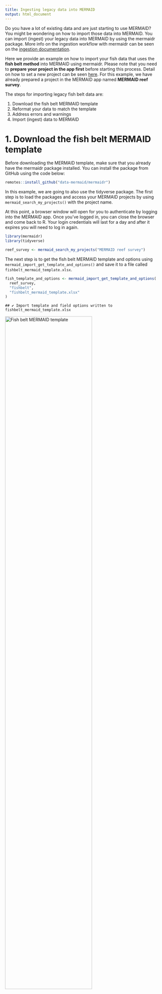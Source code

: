 ```yaml
---
title: Ingesting legacy data into MERMAID
output: html_document
---
```




Do you have a lot of existing data and are just starting to use MERMAID? You might be wondering on how to import those data into MERMAID. You can import (ingest) your legacy data into MERMAID by using the mermaidr package. More info on the ingestion workflow with mermaidr can be seen on the [ingestion documentation](https://datamermaid.org/documentation/ingesting-legacy-data-using-r-studio).

Here we provide an example on how to import your fish data that uses the **fish belt method** into MERMAID using mermaidr. Please note that you need to **prepare your project in the app first** before starting this process. Detail on how to set a new project can be seen [here](https://datamermaid.org/documentation/setting-up-a-new-project). For this example, we have already prepared a project in the MERMAID app named **MERMAID reef survey**.

The steps for importing legacy fish belt data are:

1. Download the fish belt MERMAID template
2. Reformat your data to match the template
3. Address errors and warnings
4. Import (ingest) data to MERMAID

# 1. Download the fish belt MERMAID template

Before downloading the MERMAID template, make sure that you already have the mermaidr package installed. You can install the package from GitHub using the code below:


```r
remotes::install_github("data-mermaid/mermaidr")
```

In this example, we are going to also use the tidyverse package. The first step is to load the packages and access your MERMAID projects by using  `mermaid_search_my_projects()` with the project name.



At this point, a browser window will open for you to authenticate by logging into the MERMAID app. Once you've logged in, you can close the browser and come back to R. Your login credentials will last for a day and after it expires you will need to log in again.


```r
library(mermaidr)
library(tidyverse)

reef_survey <- mermaid_search_my_projects("MERMAID reef survey")
```

The next step is to get the fish belt MERMAID template and options using `mermaid_import_get_template_and_options()` and save it to a file called `fishbelt_mermaid_template.xlsx`.


```r
fish_template_and_options <- mermaid_import_get_template_and_options(
  reef_survey,
  "fishbelt",
  "fishbelt_mermaid_template.xlsx"
)
```

```
## ✔ Import template and field options written to fishbelt_mermaid_template.xlsx
```

<img src = "fishbelt_template.png" width = "75%" title = "Fish belt MERMAID template">

The XLSX file consists of the fish belt MERMAID template and the options that are tailored based on your project. For example, the site options that are accepted are all the sites that you have added in the project through the MERMAID app.


<img src = "fishbelt_template_sites.png" width = "50%" title = "Site options">



You can also preview the template in R:


```r
fish_template_and_options[["Template"]]
```

```
## # A tibble: 0 × 22
## # … with 22 variables: Site * <chr>, Management * <chr>, Sample date: Year * <chr>,
## #   Sample date: Month * <chr>, Sample date: Day * <chr>, Sample time <chr>,
## #   Depth * <chr>, Transect number * <chr>, Transect label <chr>,
## #   Transect length surveyed * <chr>, Width * <chr>, Fish size bin * <chr>,
## #   Reef slope <chr>, Visibility <chr>, Current <chr>, Relative depth <chr>, Tide <chr>,
## #   Sample unit notes <chr>, Observer emails * <chr>, Fish name * <chr>, Size * <chr>,
## #   Count * <chr>
```

Or if you want to investigate the column names in R, you can use the code below:


```r
names(fish_template_and_options)
```

```
##  [1] "Template"                   "Site *"                     "Management *"              
##  [4] "Sample date: Year *"        "Sample date: Month *"       "Sample date: Day *"        
##  [7] "Sample time"                "Depth *"                    "Transect number *"         
## [10] "Transect label"             "Transect length surveyed *" "Width *"                   
## [13] "Fish size bin *"            "Reef slope"                 "Visibility"                
## [16] "Current"                    "Relative depth"             "Tide"                      
## [19] "Sample unit notes"          "Observer emails *"          "Fish name *"               
## [22] "Size *"                     "Count *"
```

All column names with asterisk shows that it is mandatory. You can leave the columns without the asterisk blank if the data is not available.

Investigate all the available options for each column before adjusting the format. For example, to look at the options for site in R:


```r
fish_template_and_options[["Site *"]]
```

```
## $required
## [1] TRUE
## 
## $help_text
## [1] "A unique name of a site where data was collected. Every site must be defined before ingestion and set up in the project in the web app."
## 
## $choices
## # A tibble: 5 × 1
##   value
##   <chr>
## 1 1206 
## 2 1208 
## 3 1209 
## 4 1210 
## 5 1211
```

# 2. Reformat your data to match the template

After downloading the fish belt MERMAID template, you're ready to start reformatting your data. In this example, we are using a fish belt width of 5 m for fish size 10-34 cm, and 20 m for fish size bigger than 34 cm. We also identify the fish size up to the closest cm.

The first step is to read in your data. We have prepared our data in a CSV file and stored it in our project directory.

We read our fish belt data (stored in `fishbelt.csv` file) and our sampling event data (stored in `sites.csv` file), and save it to two different objects in R.




```r
fishbelt_data <- read_csv("fishbelt.csv")
sites_data <- read_csv("sites.csv")
```

The MERMAID ingestion template requires the sample event data and the observation data to be combined. Therefore, we need to add the `sites` data set to fish observation data. Look at the available columns in the `site` and `fishbelt` data sets:


```r
sites_data
```

```
## # A tibble: 2 × 8
##   SiteID Zone     Year Month   Day Reef_slope visibility current
##    <dbl> <chr>   <dbl> <dbl> <dbl> <chr>           <dbl> <chr>  
## 1   1208 Control  2021     3    15 slope              15 low    
## 2   1206 Control  2021     3    15 slope              15 low
```

```r
fishbelt_data
```

```
## # A tibble: 10 × 8
##    SiteID Depth Transect_length Width Transect_number `Fish species`      Size_cm Abundance
##     <dbl> <dbl>           <dbl> <dbl>           <dbl> <chr>                 <dbl>     <dbl>
##  1   1208     5               5     5               1 Parupeneus multifa…      15         5
##  2   1208     5               5    20               1 Acanthurus bariene       37         1
##  3   1208     5               5    20               1 Platax teira             37         1
##  4   1208     5               5    20               1 Bolbometopon muric…     120         1
##  5   1208     5               5    20               1 Parupeneus indikus       36         1
##  6   1208     5               5     5               1 Acanthurus auranti…      17         4
##  7   1208     5               5    20               1 Plectorhinchus cha…      36         4
##  8   1208     5               5     5               1 Zanclus cornutus         10         2
##  9   1208     5               5    20               1 Variola albimargin…      36         1
## 10   1208     5               5    20               1 Lutjanus sp.             36         3
```

Then combine the `site` data to `fishbelt` data, joining on the `SiteID` identifier.


```r
fishbelt_data <- fishbelt_data %>%
  left_join(sites_data, by = "SiteID")
```

Looking at the available data, there are still two mandatory fields that are not yet added (Fish size bin and Observer emails) and one mandatory field that need to be adjusted ( Fishbelt Width). We need to look at the options allowed for these columns:


```r
fish_template_and_options[["Width *"]]
```

```
## $required
## [1] TRUE
## 
## $help_text
## [1] "Width of fish belt transect, in meters. See relevant tab on ingestion template for choices."
## 
## $choices
## # A tibble: 6 × 1
##   value                                       
##   <chr>                                       
## 1 10m                                         
## 2 20m                                         
## 3 2m                                          
## 4 5m                                          
## 5 Mixed: < 10cm @ 2m, >= 10cm @ 5m            
## 6 Mixed: >10 cm & <35 cm @ 5 m, >=35 cm @ 20 m
```

```r
fish_template_and_options[["Fish size bin *"]]
```

```
## $required
## [1] TRUE
## 
## $help_text
## [1] "Name of bin scheme used to estimate fish size for the transect. See relevant tab on ingestion template for choices. Choose 1 cm if the fish size recorded does not use bins."
## 
## $choices
## # A tibble: 5 × 1
##   value    
##   <chr>    
## 1 1        
## 2 10       
## 3 5        
## 4 AGRRA    
## 5 WCS India
```

```r
fish_template_and_options[["Observer emails *"]]
```

```
## $required
## [1] TRUE
## 
## $help_text
## [1] "Comma-separated list of emails of sample unit observers (e.g. 'me@example.com,you@example.com')."
## 
## $choices
## # A tibble: 1 × 1
##   value            
##   <chr>            
## 1 email@mermaid.org
```

Now that we know the available options, we are going to add them manually using the code below:


```r
fishbelt_data <- fishbelt_data %>%
  mutate(
    `Width *` = "Mixed: >10 cm & <35 cm @ 5 m, >=35 cm @ 20 m",
    `Fish size bin *` = 1,
    `Observer emails *` = "email@mermaid.org"
  )
```

The visibility data are not the same as the options accepted by MERMAID:


```r
fishbelt_data %>%
  distinct(visibility)
```

```
## # A tibble: 1 × 1
##   visibility
##        <dbl>
## 1         15
```

Let's check how it is formatted in template and implement the option into our data:


```r
fish_template_and_options[["Visibility"]][["choices"]]
```

```
## # A tibble: 4 × 1
##   value           
##   <chr>           
## 1 <1m - bad       
## 2 1-5m - poor     
## 3 5-10m - fair    
## 4 >10m - excellent
```

```r
fishbelt_data <- fishbelt_data %>%
  mutate(visibility = case_when(
    visibility == 1 ~ "<1m - bad",
    visibility == 5 ~ "1-5m - poor",
    visibility > 5 & visibility <= 10 ~ "5-10m",
    visibility >= 10 ~ ">10m - excellent"
  ))
```

You might already noticed that the column names in our dataset are not the same with the template, and you might be wondering if it should be the same. The answer is **yes, they must have exactly the same name** but not necessarily the same order. Lets rename and reorder the columns. First check the names in the template and in our data:


```r
names(fish_template_and_options[["Template"]])
```

```
##  [1] "Site *"                     "Management *"               "Sample date: Year *"       
##  [4] "Sample date: Month *"       "Sample date: Day *"         "Sample time"               
##  [7] "Depth *"                    "Transect number *"          "Transect label"            
## [10] "Transect length surveyed *" "Width *"                    "Fish size bin *"           
## [13] "Reef slope"                 "Visibility"                 "Current"                   
## [16] "Relative depth"             "Tide"                       "Sample unit notes"         
## [19] "Observer emails *"          "Fish name *"                "Size *"                    
## [22] "Count *"
```


```r
names(fishbelt_data)
```

```
##  [1] "SiteID"            "Depth"             "Transect_length"   "Width"            
##  [5] "Transect_number"   "Fish species"      "Size_cm"           "Abundance"        
##  [9] "Zone"              "Year"              "Month"             "Day"              
## [13] "Reef_slope"        "visibility"        "current"           "Width *"          
## [17] "Fish size bin *"   "Observer emails *"
```

Don't worry if you don't have any of `Sample time`, `Transect label`, `Relative depth`, `Tide`, `Sample unit notes` information, because none of them are required. It will not prevent you from importing (ingesting) your data into MERMAID. However, if you have those data, it is strongly recommended to add them as well.

Next step is to rename and reorder the columns in one step:


```r
fishbelt_data <- fishbelt_data %>%
  select(
    `Site *` = SiteID,
    `Management *` = Zone,
    `Sample date: Year *` = Year,
    `Sample date: Month *` = Month,
    `Sample date: Day *` = Day,
    `Depth *` = Depth,
    `Transect number *` = Transect_number,
    `Transect length surveyed *` = Transect_length,
    `Width *`,
    `Fish size bin *`,
    `Reef slope` = Reef_slope,
    `Visibility` = visibility,
    `Current` = current,
    `Observer emails *`,
    `Fish name *` = `Fish species`,
    `Size *` = Size_cm,
    `Count *` = Abundance
  )

fishbelt_data
```

```
## # A tibble: 10 × 17
##    `Site *` `Management *` `Sample date: Yea… `Sample date: Mo… `Sample date: Da… `Depth *`
##       <dbl> <chr>                       <dbl>             <dbl>             <dbl>     <dbl>
##  1     1208 Control                      2021                 3                15         5
##  2     1208 Control                      2021                 3                15         5
##  3     1208 Control                      2021                 3                15         5
##  4     1208 Control                      2021                 3                15         5
##  5     1208 Control                      2021                 3                15         5
##  6     1208 Control                      2021                 3                15         5
##  7     1208 Control                      2021                 3                15         5
##  8     1208 Control                      2021                 3                15         5
##  9     1208 Control                      2021                 3                15         5
## 10     1208 Control                      2021                 3                15         5
## # … with 11 more variables: Transect number * <dbl>, Transect length surveyed * <dbl>,
## #   Width * <chr>, Fish size bin * <dbl>, Reef slope <chr>, Visibility <chr>,
## #   Current <chr>, Observer emails * <chr>, Fish name * <chr>, Size * <dbl>, Count * <dbl>
```

# 3. Address errors and warnings

After reformatting our data, we're going to clean our data using `mermaid_import_check_options()` We need to check the columns one by one to ensure the data are accepted by the MERMAID template. The code below is to check our data that we've reformatted against the fish belt template we've downloaded. If the data matches, then a check mark will appear:


```r
mermaid_import_check_options(fishbelt_data, fish_template_and_options, "Site *")
```

```
## ✔ All values of `Site *` match
```

```
## # A tibble: 1 × 3
##   data_value closest_choice match
##   <chr>      <chr>          <lgl>
## 1 1208       1208           TRUE
```

```r
mermaid_import_check_options(fishbelt_data, fish_template_and_options, "Management *")
```

```
## ✔ All values of `Management *` match
```

```
## # A tibble: 1 × 3
##   data_value closest_choice match
##   <chr>      <chr>          <lgl>
## 1 Control    Control        TRUE
```

```r
mermaid_import_check_options(fishbelt_data, fish_template_and_options, "Sample date: Year *")
```

```
## ✔ Any value is allowed for `Sample date: Year *` - no checking to be done
```

```r
mermaid_import_check_options(fishbelt_data, fish_template_and_options, "Sample date: Month *")
```

```
## ✔ Any value is allowed for `Sample date: Month *` - no checking to be done
```

```r
mermaid_import_check_options(fishbelt_data, fish_template_and_options, "Sample date: Day *")
```

```
## ✔ Any value is allowed for `Sample date: Day *` - no checking to be done
```

```r
mermaid_import_check_options(fishbelt_data, fish_template_and_options, "Depth *")
```

```
## ✔ Any value is allowed for `Depth *` - no checking to be done
```

```r
mermaid_import_check_options(fishbelt_data, fish_template_and_options, "Transect number *")
```

```
## ✔ Any value is allowed for `Transect number *` - no checking to be done
```

```r
mermaid_import_check_options(fishbelt_data, fish_template_and_options, "Transect length surveyed *")
```

```
## ✔ Any value is allowed for `Transect length surveyed *` - no checking to be done
```

```r
mermaid_import_check_options(fishbelt_data, fish_template_and_options, "Width *")
```

```
## ✔ All values of `Width *` match
```

```
## # A tibble: 1 × 3
##   data_value                                   closest_choice                         match
##   <chr>                                        <chr>                                  <lgl>
## 1 Mixed: >10 cm & <35 cm @ 5 m, >=35 cm @ 20 m Mixed: >10 cm & <35 cm @ 5 m, >=35 cm… TRUE
```

```r
mermaid_import_check_options(fishbelt_data, fish_template_and_options, "Fish size bin *")
```

```
## ✔ All values of `Fish size bin *` match
```

```
## # A tibble: 1 × 3
##   data_value closest_choice match
##   <chr>      <chr>          <lgl>
## 1 1          1              TRUE
```

```r
mermaid_import_check_options(fishbelt_data, fish_template_and_options, "Reef slope")
```

```
## ✔ All values of `Reef slope` match
```

```
## # A tibble: 1 × 3
##   data_value closest_choice match
##   <chr>      <chr>          <lgl>
## 1 slope      slope          TRUE
```

```r
mermaid_import_check_options(fishbelt_data, fish_template_and_options, "Visibility")
```

```
## ✔ All values of `Visibility` match
```

```
## # A tibble: 1 × 3
##   data_value       closest_choice   match
##   <chr>            <chr>            <lgl>
## 1 >10m - excellent >10m - excellent TRUE
```

```r
mermaid_import_check_options(fishbelt_data, fish_template_and_options, "Current")
```

```
## ✔ All values of `Current` match
```

```
## # A tibble: 1 × 3
##   data_value closest_choice match
##   <chr>      <chr>          <lgl>
## 1 low        low            TRUE
```

```r
mermaid_import_check_options(fishbelt_data, fish_template_and_options, "Observer emails *")
```

```
## ✔ All values of `Observer emails *` match
```

```
## # A tibble: 1 × 3
##   data_value        closest_choice    match
##   <chr>             <chr>             <lgl>
## 1 email@mermaid.org email@mermaid.org TRUE
```

```r
mermaid_import_check_options(fishbelt_data, fish_template_and_options, "Fish name *")
```

```
## • Some errors in values of `Fish name *` - please check table below
```

```
## # A tibble: 10 × 3
##    data_value                    closest_choice                match
##    <chr>                         <chr>                         <lgl>
##  1 Parupeneus multifaskiatus     Parupeneus multifasciatus     FALSE
##  2 Parupeneus indikus            Parupeneus indicus            FALSE
##  3 Lutjanus sp.                  Lutjanus                      FALSE
##  4 Acanthurus bariene            Acanthurus bariene            TRUE 
##  5 Platax teira                  Platax teira                  TRUE 
##  6 Bolbometopon muricatum        Bolbometopon muricatum        TRUE 
##  7 Acanthurus auranticavus       Acanthurus auranticavus       TRUE 
##  8 Plectorhinchus chaetodonoides Plectorhinchus chaetodonoides TRUE 
##  9 Zanclus cornutus              Zanclus cornutus              TRUE 
## 10 Variola albimarginata         Variola albimarginata         TRUE
```

There are issues in the Fish name that need to be fixed, marked by the `FALSE` note under the match column. MERMAID also provides the closest choice to help us with data cleaning. We need to fix theses issues to be able to ingest our data:


```r
fishbelt_data <- fishbelt_data %>%
  mutate(`Fish name *` = case_when(
    `Fish name *` == "Parupeneus multifaskiatus" ~ "Parupeneus multifasciatus",
    `Fish name *` == "Parupeneus indikus" ~ "Parupeneus indicus",
    `Fish name *` == "Lutjanus sp." ~ "Lutjanus",
    TRUE ~ `Fish name *`
  ))
```

After fixing the issues, lets check again the values to makes sure we receive a check mark to move forward with the process.


```r
mermaid_import_check_options(fishbelt_data, fish_template_and_options, "Fish name *")
```

```
## ✔ All values of `Fish name *` match
```

```
## # A tibble: 10 × 3
##    data_value                    closest_choice                match
##    <chr>                         <chr>                         <lgl>
##  1 Parupeneus multifasciatus     Parupeneus multifasciatus     TRUE 
##  2 Acanthurus bariene            Acanthurus bariene            TRUE 
##  3 Platax teira                  Platax teira                  TRUE 
##  4 Bolbometopon muricatum        Bolbometopon muricatum        TRUE 
##  5 Parupeneus indicus            Parupeneus indicus            TRUE 
##  6 Acanthurus auranticavus       Acanthurus auranticavus       TRUE 
##  7 Plectorhinchus chaetodonoides Plectorhinchus chaetodonoides TRUE 
##  8 Zanclus cornutus              Zanclus cornutus              TRUE 
##  9 Variola albimarginata         Variola albimarginata         TRUE 
## 10 Lutjanus                      Lutjanus                      TRUE
```

And finish checking the columns.


```r
mermaid_import_check_options(fishbelt_data, fish_template_and_options, "Size *")
```

```
## ✔ Any value is allowed for `Size *` - no checking to be done
```

```r
mermaid_import_check_options(fishbelt_data, fish_template_and_options, "Count *")
```

```
## ✔ Any value is allowed for `Count *` - no checking to be done
```

Once we got the check marks, we have the cleaned version of our data that is ready to be ingested. Let's save the cleaned fishbelt data:




```r
write_csv(fishbelt_data, "fishbelt_clean.csv")
```



# 4. Import (ingest) data to MERMAID

Once we have our cleaned MERMAID formatted data, the next step is ingesting the data. We do one "dry run" before actually ingesting to check the data once more:


```r
mermaid_import_project_data(
  fishbelt_data,
  reef_survey,
  method = "fishbelt",
  dryrun = TRUE
)
```

```
## Records successfully checked! To import, please run the function again with `dryrun = FALSE`.
```

Once we got the message **Records successfully checked!**, change the `dryrun` option to `FALSE` to start ingesting your data into MERMAID. Once you got the message **Records successfully imported! Please review in Collect.**, you can head to the `Collecting Page` in your project in the MERMAID app and start validating and submitting each transect.


```r
mermaid_import_project_data(
  fishbelt_data,
  reef_survey,
  method = "fishbelt",
  dryrun = FALSE
)
```

```
## Records successfully imported! Please review in Collect.
```
